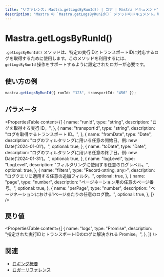 ```yaml
---
title: "リファレンス: Mastra.getLogsByRunId() | コア | Mastra ドキュメント"
description: "Mastra の `Mastra.getLogsByRunId()` メソッドのドキュメント。特定の実行 ID とトランスポート ID のログを取得します。"
---
```


# Mastra.getLogsByRunId()

`.getLogsByRunId()` メソッドは、特定の実行IDとトランスポートIDに対応するログを取得するために使用します。このメソッドを利用するには、`getLogsByRunId` 操作をサポートするように設定されたロガーが必要です。

## 使い方の例

```typescript copy
mastra.getLogsByRunId({ runId: "123", transportId: "456" });
```


## パラメータ

<PropertiesTable
  content={[
    {
      name: "runId",
      type: "string",
      description: "ログを取得する実行 ID。",
    },
    {
      name: "transportId",
      type: "string",
      description: "ログを取得するトランスポート ID。",
    },
    {
      name: "fromDate",
      type: "Date",
      description:
        "ログのフィルタリングに用いる任意の開始日。例: new Date('2024-01-01')。",
      optional: true,
    },
    {
      name: "toDate",
      type: "Date",
      description:
        "ログのフィルタリングに用いる任意の終了日。例: new Date('2024-01-31')。",
      optional: true,
    },
    {
      name: "logLevel",
      type: "LogLevel",
      description: "フィルタリングに使用する任意のログレベル。",
      optional: true,
    },
    {
      name: "filters",
      type: "Record<string, any>",
      description: "ログクエリに適用する任意の追加フィルタ。",
      optional: true,
    },
    {
      name: "page",
      type: "number",
      description: "ページネーション用の任意のページ番号。",
      optional: true,
    },
    {
      name: "perPage",
      type: "number",
      description: "ページネーションにおける1ページあたりの任意のログ数。",
      optional: true,
    },
  ]}
/>

## 戻り値

<PropertiesTable
  content={[
    {
      name: "logs",
      type: "Promise<any>",
      description:
        "指定された実行IDとトランスポートIDのログに解決される Promise。",
    },
  ]}
/>

## 関連

- [ロギング概要](/docs/observability/logging)
- [ロガーリファレンス](/reference/observability/logging/pino-logger)